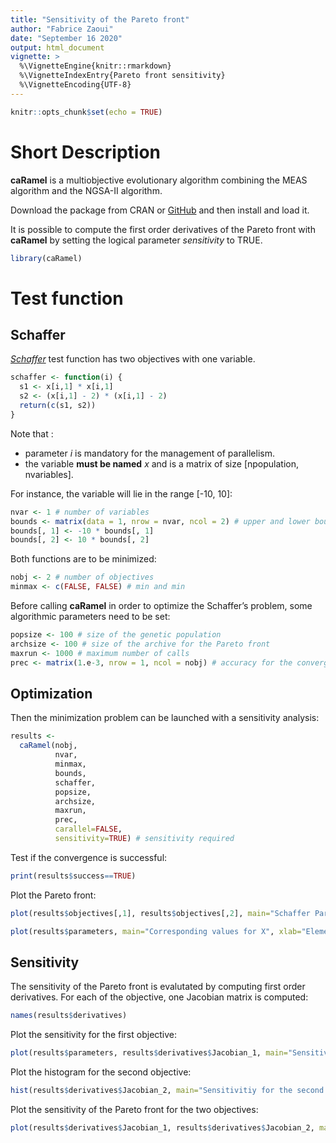 ```yaml
---
title: "Sensitivity of the Pareto front"
author: "Fabrice Zaoui"
date: "September 16 2020"
output: html_document
vignette: >
  %\VignetteEngine{knitr::rmarkdown}
  %\VignetteIndexEntry{Pareto front sensitivity}
  %\VignetteEncoding{UTF-8}
---
```


```r
knitr::opts_chunk$set(echo = TRUE)
```
# Short Description

**caRamel** is a multiobjective evolutionary algorithm combining the MEAS algorithm and the NGSA-II algorithm.

Download the package from CRAN or [GitHub](https://github.com/fzao/caRamel) and then install and load it.

It is possible to compute the first order derivatives of the Pareto front with **caRamel** by setting the logical parameter _sensitivity_ to TRUE.

```r
library(caRamel)
```

# Test function

## Schaffer

[*Schaffer*](https://en.wikipedia.org/wiki/File:Schaffer_function_1.pdf) test function has two objectives with one variable.

```r
schaffer <- function(i) {
  s1 <- x[i,1] * x[i,1]
  s2 <- (x[i,1] - 2) * (x[i,1] - 2)
  return(c(s1, s2))
}
```

Note that :

* parameter _i_ is mandatory for the management of parallelism.
* the variable __must be named__ _x_ and is a matrix of size [npopulation, nvariables].

For instance, the variable will lie in the range [-10, 10]:

```r
nvar <- 1 # number of variables
bounds <- matrix(data = 1, nrow = nvar, ncol = 2) # upper and lower bounds
bounds[, 1] <- -10 * bounds[, 1]
bounds[, 2] <- 10 * bounds[, 2]
```

Both functions are to be minimized:

```r
nobj <- 2 # number of objectives
minmax <- c(FALSE, FALSE) # min and min
```

Before calling **caRamel** in order to optimize the Schaffer's problem, some algorithmic parameters need to be set:

```r
popsize <- 100 # size of the genetic population
archsize <- 100 # size of the archive for the Pareto front
maxrun <- 1000 # maximum number of calls
prec <- matrix(1.e-3, nrow = 1, ncol = nobj) # accuracy for the convergence phase
```

## Optimization

Then the minimization problem can be launched with a sensitivity analysis:

```r
results <-
  caRamel(nobj,
          nvar,
          minmax,
          bounds,
          schaffer,
          popsize,
          archsize,
          maxrun,
          prec,
          carallel=FALSE, 
          sensitivity=TRUE) # sensitivity required
```

Test if the convergence is successful:

```r
print(results$success==TRUE)
```

Plot the Pareto front:

```r
plot(results$objectives[,1], results$objectives[,2], main="Schaffer Pareto front", xlab="Objective #1", ylab="Objective #2")
```

```r
plot(results$parameters, main="Corresponding values for X", xlab="Element of the archive", ylab="X Variable")
```

## Sensitivity

The sensitivity of the Pareto front is evalutated by computing first order derivatives.
For each of the objective, one Jacobian matrix is computed:

```r
names(results$derivatives)
```

Plot the sensitivity for the first objective:
```r
plot(results$parameters, results$derivatives$Jacobian_1, main="Sensitivitiy for the first objective", ylab="Sensitivity values", xlab="X values")
```

Plot the histogram for the second objective:

```r
hist(results$derivatives$Jacobian_2, main="Sensitivitiy for the second objective", xlab="Sensitivity values", ylab="Distribution of the Pareto front")
```

Plot the sensitivity of the Pareto front for the two objectives:
```r
plot(results$derivatives$Jacobian_1, results$derivatives$Jacobian_2, main="Sensitivitiy for both objectives", ylab="Sensitivity values #2", xlab="Sensitivity values #1")
```
